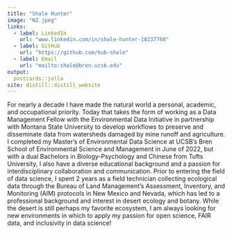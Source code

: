 ```yaml
---
title: "Shale Hunter"
image: "NZ.jpeg"
links:
  - label: LinkedIn
    url: "www.linkedin.com/in/shale-hunter-18237760"
  - label: GitHub
    url: "https://github.com/hub-shale"
  - label: Email
    url: "mailto:shale@bren.ucsb.edu"
output:
  postcards::jolla
site: distill::distill_website
---
```



For nearly a decade I have made the natural world a personal, academic, and occupational priority. Today that takes the form of working as a Data Management Fellow with the Environmental Data Initiative in partnership with Montana State University to develop workflows to preserve and disseminate data from watersheds damaged by mine runoff and agriculture. I completed my Master’s of Environmental Data Science at UCSB’s Bren School of Environmental Science and Management in June of 2022, but with a dual Bachelors in Biology-Psychology and Chinese from Tufts University, I also have a diverse educational background and a passion for interdisciplinary collaboration and communication. Prior to entering the field of data science, I spent 2 years as a field technician collecting ecological data through the Bureau of Land Management’s Assessment, Inventory, and Monitoring (AIM) protocols in New Mexico and Nevada, which has led to a professional background and interest in desert ecology and botany. While the desert is still perhaps my favorite ecosystem, I am always looking for new environments in which to apply my passion for open science, FAIR data, and inclusivity in data science!


<!-- 
For nearly a decade Shale has made the natural world a personal, academic, and occupational priority, which today means the pursuit of a Master’s of Environmental Data Science at UCSB’s Bren School of Environmental Science and Management. A summer in high school working on the film crew of the climate change documentary *Our Place on Earth* launched his pursuit of an environment-centered career. With a dual Bachelors in Biology-Psychology and Chinese from Tufts University, he has a diverse educational background and a passion for interdisciplinary collaboration and communication. For the past two years, Shale has worked as a field technician collecting ecological data through the Bureau of Land Management’s Assessment, Inventory, and Monitoring (AIM) protocols in New Mexico and Nevada, which has led to a professional background and interest in desert ecology and botany. Through Bren, Shale hopes to combine these interests with accumulated skills in data visualization and modeling to develop and share research-based solutions to ecological threats such as climate change, drought, invasive species, and human encroachment.
-->
